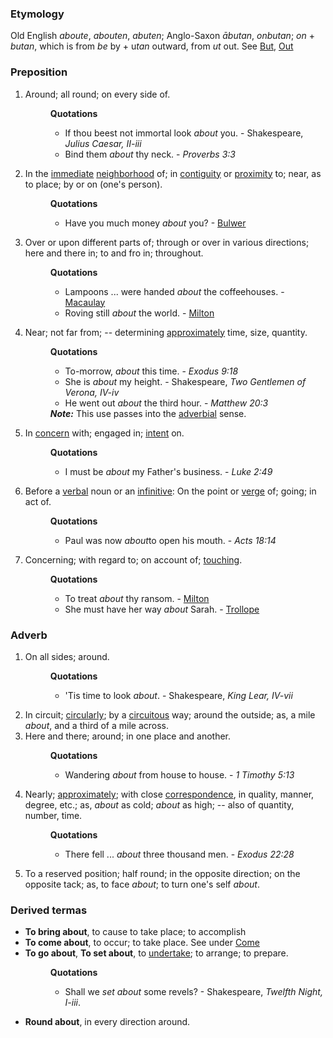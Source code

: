 ===Etymology===
Old English ''aboute'', ''abouten'', ''abuten''; Anglo-Saxon ''&#257;butan'', ''onbutan''; ''on'' + ''butan'', which is from ''be'' by + u''tan'' outward, from ''ut'' out. See [[But]], [[Out]]
===Preposition===
#Around; all round; on every side of.
#:'''Quotations'''
#:*If thou beest not immortal look ''about'' you. - Shakespeare, ''Julius Caesar, II-iii''
#:*Bind them ''about'' thy neck. - ''Proverbs 3:3''
#In the [[immediate]] [[neighborhood]] of; in [[contiguity]] or [[proximity]] to; near, as to place; by or on (one's person).
#:'''Quotations'''
#:*Have you much money ''about'' you? - [[Bulwer]]
#Over or upon different parts of; through or over in various directions; here and there in; to and fro in; throughout.
#:'''Quotations'''
#:*Lampoons ... were handed ''about'' the coffeehouses. - [[Macaulay]]
#:*Roving still ''about'' the world. - [[Milton]]
#Near; not far from; -- determining [[approximately]] time, size, quantity.
#:'''Quotations'''
#:*To-morrow, ''about'' this time. - ''Exodus 9:18''
#:*She is ''about'' my height. - Shakespeare, ''Two Gentlemen of Verona, IV-iv''
#:*He went out ''about'' the third hour. - ''Matthew 20:3''
#:'''''Note:''''' This use passes into the [[adverbial]] sense.
#In [[concern]] with; engaged in; [[intent]] on.
#:'''Quotations'''
#:*I must be ''about'' my Father's business. - ''Luke 2:49''
#Before a [[verbal]] noun or an [[infinitive]]: On the point or [[verge]] of; going; in act of.
#:'''Quotations'''
#:*Paul was now ''about''to open his mouth. - ''Acts 18:14''
#Concerning; with regard to; on account of; [[touching]].
#:'''Quotations'''
#:*To treat ''about'' thy ransom. - [[Milton]]
#:*She must have her way ''about'' Sarah. - [[Trollope]]
===Adverb===
#On all sides; around.
#:'''Quotations'''
#:*'Tis time to look ''about''. - Shakespeare, ''King Lear, IV-vii''
#In circuit; [[circularly]]; by a [[circuitous]] way; around the outside; as, a mile ''about'', and a third of a mile across.
#Here and there; around; in one place and another.
#:'''Quotations'''
#:*Wandering ''about'' from house to house. - ''1 Timothy 5:13''
#Nearly; [[approximately]]; with close [[correspondence]], in quality, manner, degree, etc.; as, ''about'' as cold; ''about'' as high; -- also of quantity, number, time.
#:'''Quotations'''
#:*There fell ... ''about'' three thousand men. - ''Exodus 22:28''
#To a reserved position; half round; in the opposite direction; on the opposite tack; as, to face ''about''; to turn one's self ''about''.
===Derived termas===
*'''To bring about''', to cause to take place; to accomplish
*'''To come about''', to occur; to take place. See under [[Come]]
*'''To go about''', '''To set about''', to [[undertake]]; to arrange; to prepare.
*:'''Quotations'''
*:*Shall we ''set about'' some revels? - Shakespeare, ''Twelfth Night, I-iii''.
*'''Round about''', in every direction around.
